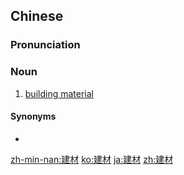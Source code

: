 ==Chinese==
{{zh-forms}}

===Pronunciation===
{{zh-pron
|m=jiàncái
|c=gin3 coi4
|mn=kiàn-châi
|cat=n
}}

===Noun===
{{zh-noun}}

# [[building material]]

====Synonyms====
* {{zh-l|建築材料}}

[[zh-min-nan:建材]]
[[ko:建材]]
[[ja:建材]]
[[zh:建材]]
